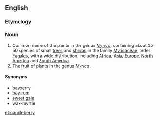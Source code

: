 ==English==
===Etymology===
{{compound|candle|berry}}

===Noun===
{{wikipedia}}
{{en-noun|candleberries}}

# Common name of the plants in the genus ''[[Myrica]]'', containing about 35-50 species of small [[tree]]s and [[shrub]]s in the family [[Myricaceae]], order [[Fagales]], with a wide distribution, including [[Africa]], [[Asia]], [[Europe]], [[North America]] and [[South America]].
# The [[fruit]] of plants in the genus ''[[Myrica]]''.

====Synonyms====
* [[bayberry]]
* [[bay-rum]]
* [[sweet gale]]
* [[wax-myrtle]]

[[et:candleberry]]